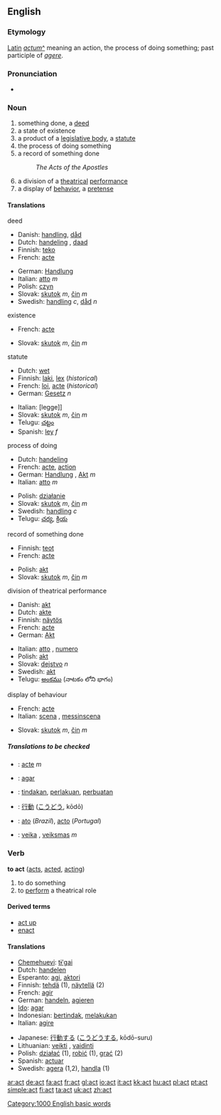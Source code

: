 {{see|ACT}}
{{wikipedia}}
==English==

===Etymology===
[[Latin]] ''[[actum]]''[[:la:actum|^]] meaning an action, the process of doing something; past participle of ''[[agere]]''.

===Pronunciation===
*{{audio|en-us-act.ogg|Audio (US)}}

===Noun===
{{en-noun-reg}}

# something done, a [[deed]]
# a state of existence
# a product of a [[legislative body]], a [[statute]]
# the process of doing something
# a record of something done
#: ''The Acts of the Apostles''
# a division of a [[theatrical]] [[performance]]
# a display of [[behavior]], a [[pretense]]

====Translations====
;deed
{{top}}
*Danish: [[handling]], [[dåd]]
*Dutch: [[handeling]] {{f}}, [[daad]]
*Finnish: [[teko]]
*French: [[acte]]
{{mid}}
*German: [[Handlung]] {{f}}
*Italian: [[atto]] ''m''
*Polish: [[czyn]]
*Slovak: [[skutok]] ''m'', [[čin]] ''m''
*Swedish: [[handling]] ''c'', [[dåd]] ''n''
{{bottom}}

;existence
{{top}}
*French: [[acte]]
{{mid}}
*Slovak: [[skutok]] ''m'', [[čin]] ''m''
{{bottom}}

;statute
{{top}}
*Dutch: [[wet]] 
*Finnish: [[laki]], [[lex]] (''historical'')
*French: [[loi]], [[acte]] (''historical'')
*German: [[Gesetz]] ''n''
{{mid}}
*Italian: [legge]] {{f}}
*Slovak: [[skutok]] ''m'', [[čin]] ''m''
*Telugu: [[చట్టం]]
*Spanish: [[ley]] ''f''
{{bottom}}

;process of doing
{{top}}
*Dutch: [[handeling]] {{f}}
*French: [[acte]], [[action]]
*German: [[Handlung]] {{f}}, [[Akt#German|Akt]] ''m''
*Italian: [[atto]] ''m''
{{mid}}
*Polish: [[działanie]]
*Slovak: [[skutok]] ''m'', [[čin]] ''m''
*Swedish: [[handling]] ''c''
*Telugu: [[చర్య]], [[క్రియ]]
{{bottom}}

;record of something done
{{top}}
*Finnish: [[teot]]
*French: [[acte]]
{{mid}}
*Polish: [[akt]]
*Slovak: [[skutok]] ''m'', [[čin]] ''m''
{{bottom}}

;division of theatrical performance
{{top}}
*Danish: [[akt]]
*Dutch: [[akte]]
*Finnish: [[näytös]]
*French: [[acte]]
*German: [[Akt#German|Akt]]
{{mid}}
*Italian: [[atto]] {{m}}, [[numero]] {{m}}
*Polish: [[akt]]
*Slovak: [[dejstvo]] ''n''
*Swedish: [[akt#Swedish|akt]]
*Telugu: [[అంకము]] (నాటకం లోని భాగం)
{{bottom}}

;display of behaviour
{{top}}
*French: [[acte]]
*Italian: [[scena]] {{f}}, [[messinscena]] {{f}}
{{mid}}
*Slovak: [[skutok]] ''m'', [[čin]] ''m''
{{bottom}}

=====Translations to be checked=====
{{checktrans}}

*{{ttbc|French}}: [[acte]] ''m''
*{{ttbc|Ido}}: [[agar]]
*{{ttbc|Indonesian}}: [[tindak|tindakan]], [[laku|perlakuan]], [[buat|perbuatan]]
*{{ttbc|Japanese}}: [[行動]] ([[こうどう]], kōdō)
*{{ttbc|Portuguese}}: [[ato]] (''Brazil''), [[acto]] (''Portugal'')
*{{ttbc|Lithuanian}}: [[veika]] {{f}}, [[veiksmas]] ''m''

===Verb===
'''to act''' ([[acts]], [[acted]], [[acting]])

# to do something
# to [[perform]] a theatrical role

====Derived terms====
*[[act up]]
*[[enact]]

====Translations====
{{top}}
*[[Chemehuevi]]: [[tɨ'gai]]
*Dutch: [[handelen]]
*Esperanto: [[agi]], [[aktori]]
*Finnish: [[tehdä]] (1), [[näytellä]] (2)
*French: [[agir]]
*German: [[handeln]], [[agieren]]
*[[Ido]]: [[agar]]
*Indonesian: [[tindak|bertindak]], [[laku|melakukan]]
*Italian: [[agire]]

{{mid}}
*Japanese: [[行動]]する ([[こうどう]]する, kōdō-suru)
*Lithuanian: [[veikti]] {{f}}, [[vaidinti]]
*Polish: [[działać]] (1), [[robić]] (1), [[grać]] (2)
*Spanish: [[actuar]]
*Swedish: [[agera]] (1,2), [[handla]] (1)
{{bottom}}


[[Category:1000 English basic words]]

[[ar:act]]
[[de:act]]
[[fa:act]]
[[fr:act]]
[[gl:act]]
[[io:act]]
[[it:act]]
[[kk:act]]
[[hu:act]]
[[pl:act]]
[[pt:act]]
[[simple:act]]
[[fi:act]]
[[ta:act]]
[[uk:act]]
[[zh:act]]